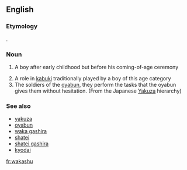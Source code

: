 ==English==

===Etymology===
{{etyl|ja|en}} {{term|若衆||young person|lang=ja}}.

===Noun===
{{en-noun|wakashu}}

# {{context|archaic|lang=en}} A boy after early childhood but before his coming-of-age ceremony
# A role in [[kabuki]] traditionally played by a boy of this age category
# The soldiers of the [[oyabun]], they perform the tasks that the oyabun gives them without hesitation. (From the Japanese [[Yakuza]] hierarchy)

===See also===
* [[yakuza]]
* [[oyabun]]
* [[waka gashira]]
* [[shatei]]
* [[shatei gashira]]
* [[kyodai]]

[[fr:wakashu]]